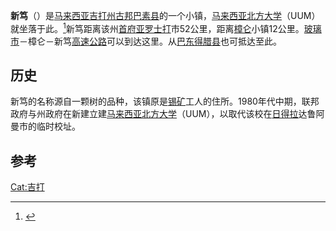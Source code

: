 {{Refimprove|time=2017-09-29T07:25:59+00:00}}
'''新笃'''（{{lang-ms|Sintok}}）是[[马来西亚|马来西亚]][[吉打州|吉打州]][[古邦巴素县|古邦巴素县]]的一个小镇，[[马来西亚北方大学|马来西亚北方大学]]（UUM）就坐落于此。<ref>{{cite web|url=http://www.sinchew.com.my/node/1679491|title=包括511外籍生．北大迎新日4957新生报到|date=2017-09-06|publisher=|access-date=2017-09-29|archive-date=2017-09-29|archive-url=https://web.archive.org/web/20170929135636/http://www.sinchew.com.my/node/1679491|dead-url=no}}</ref>新笃距离该州[[首府|首府]][[亚罗士打|亚罗士打]]市52公里，距离[[樟仑|樟仑]]小镇12公里。[[玻璃市|玻璃市]]－樟仑－新笃[[高速公路|高速公路]]可以到达这里。从[[巴东得腊县|巴东得腊县]]也可抵达至此。

== 历史 ==
新笃的名称源自一颗树的品种，该镇原是[[锡矿|锡矿]]工人的住所。1980年代中期，联邦政府与州政府在新建立建[[马来西亚北方大学|马来西亚北方大学]]（UUM），以取代该校在[[日得拉|日得拉]]达鲁阿曼市的临时校址。

== 参考 ==
{{Portal box|马来西亚}}
{{reflist}}
{{马来西亚小作品}}
{{吉打}}

[[Cat:吉打|Cat:吉打]]